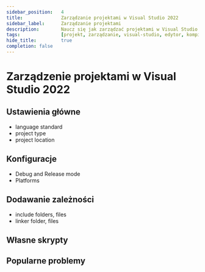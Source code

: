 ```yaml
---
sidebar_position:	4
title:				Zarządzanie projektami w Visual Studio 2022
sidebar_label:		Zarządzanie projektami
description:		Naucz się jak zarządzać projektami w Visual Studio 2022
tags:				[projekt, zarządzanie, visual-studio, edytor, kompilator, ustawienia, narzędzie, windows]
hide_title:			true
completion: false
---
```



# Zarządzenie projektami w Visual Studio 2022

## Ustawienia główne

<ImproveSection />

- language standard
- project type
- project location

## Konfiguracje

<ImproveSection />

- Debug and Release mode
- Platforms

## Dodawanie zależności

<ImproveSection />

- include folders, files
- linker folder, files

## Własne skrypty

<ImproveSection />

## Popularne problemy

<ImproveSection />
